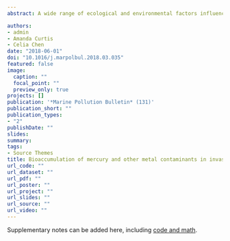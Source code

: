 ```yaml
---
abstract: A wide range of ecological and environmental factors influence metal bioaccumulation in fish. Studies of mercury and other metal contaminants in invasive Indo-Pacific lionfish are limited, yet consumption of the invasive predator is increasingly utilized as a management strategy. In this study, we examined the effects of body size, body condition, sex, trophic level, carbon source, diet, depth and capture location on mercury concentrations in lionfish collected from Curaçao. In addition, we examined whether or not a local oil refinery is the source of metal contamination in lionfish. Mercury concentrations ranged from 0.008 to 0.106 ppm and we found no effect of the oil refinery on metal bioaccumulation in lionfish. Although low mercury levels indicate lionfish are safe for consumption, elevated levels of other metals suggest a contamination source around Curaçao.

authors:
- admin
- Amanda Curtis
- Celia Chen
date: "2018-06-01"
doi: "10.1016/j.marpolbul.2018.03.035"
featured: false
image:
  caption: ""
  focal_point: ""
  preview_only: true
projects: []
publication: '*Marine Pollution Bulletin* (131)'
publication_short: ""
publication_types:
- "2"
publishDate: ""
slides:
summary:
tags:
- Source Themes
title: Bioaccumulation of mercury and other metal contaminants in invasive lionﬁsh (*Pterois volitans/miles*) from Curaçao
url_code: ""
url_dataset: ""
url_pdf: ""
url_poster: ""
url_project: ""
url_slides: ""
url_source: ""
url_video: ""
---
```


Supplementary notes can be added here, including [code and math](https://sourcethemes.com/academic/docs/writing-markdown-latex/).
